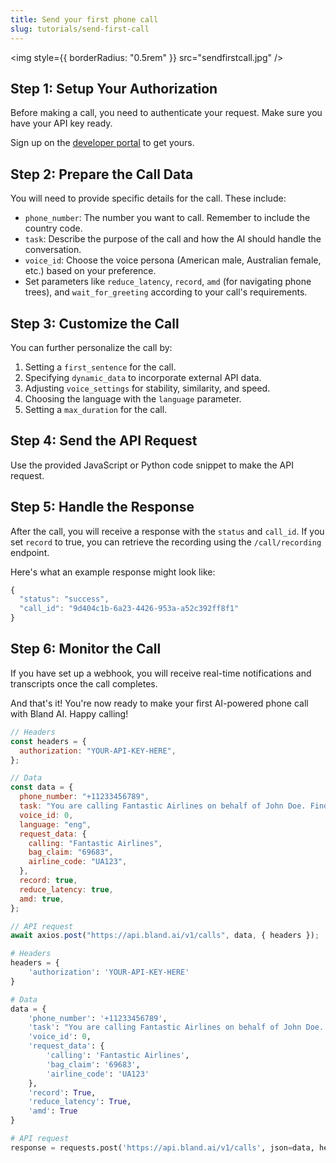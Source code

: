```yaml
---
title: Send your first phone call
slug: tutorials/send-first-call
---
```



<img style={{ borderRadius: "0.5rem" }} src="sendfirstcall.jpg" />

## Step 1: Setup Your Authorization

Before making a call, you need to authenticate your request. Make sure you have your API key ready.

Sign up on the [developer portal](https://app.bland.ai) to get yours.

## Step 2: Prepare the Call Data

You will need to provide specific details for the call. These include:

- `phone_number`: The number you want to call. Remember to include the country code.
- `task`: Describe the purpose of the call and how the AI should handle the conversation.
- `voice_id`: Choose the voice persona (American male, Australian female, etc.) based on your preference.
- Set parameters like `reduce_latency`, `record`, `amd` (for navigating phone trees), and `wait_for_greeting` according to your call's requirements.

## Step 3: Customize the Call

You can further personalize the call by:

1. Setting a `first_sentence` for the call.
2. Specifying `dynamic_data` to incorporate external API data.
3. Adjusting `voice_settings` for stability, similarity, and speed.
4. Choosing the language with the `language` parameter.
5. Setting a `max_duration` for the call.

## Step 4: Send the API Request

Use the provided JavaScript or Python code snippet to make the API request.

## Step 5: Handle the Response

After the call, you will receive a response with the `status` and `call_id`. If you set `record` to true, you can retrieve the recording using the `/call/recording` endpoint.

Here's what an example response might look like:

```javascript
{
  "status": "success",
  "call_id": "9d404c1b-6a23-4426-953a-a52c392ff8f1"
}
```

## Step 6: Monitor the Call

If you have set up a webhook, you will receive real-time notifications and transcripts once the call completes.

And that's it! You're now ready to make your first AI-powered phone call with Bland AI. Happy calling!

<RequestExample>

```javascript SendCall.js
// Headers
const headers = {
  authorization: "YOUR-API-KEY-HERE",
};

// Data
const data = {
  phone_number: "+11233456789",
  task: "You are calling Fantastic Airlines on behalf of John Doe. Find out where John's Bags are located.",
  voice_id: 0,
  language: "eng",
  request_data: {
    calling: "Fantastic Airlines",
    bag_claim: "69683",
    airline_code: "UA123",
  },
  record: true,
  reduce_latency: true,
  amd: true,
};

// API request
await axios.post("https://api.bland.ai/v1/calls", data, { headers });
```

```python SendCall.py
# Headers
headers = {
    'authorization': 'YOUR-API-KEY-HERE'
}

# Data
data = {
    'phone_number': '+11233456789',
    'task': "You are calling Fantastic Airlines on behalf of John Doe. Find the location of out where John's Bags are located.",
    'voice_id': 0,
    'request_data': {
        'calling': 'Fantastic Airlines',
        'bag_claim': '69683',
        'airline_code': 'UA123'
    },
    'record': True,
    'reduce_latency': True,
    'amd': True
}

# API request
response = requests.post('https://api.bland.ai/v1/calls', json=data, headers=headers)
```

</RequestExample>
